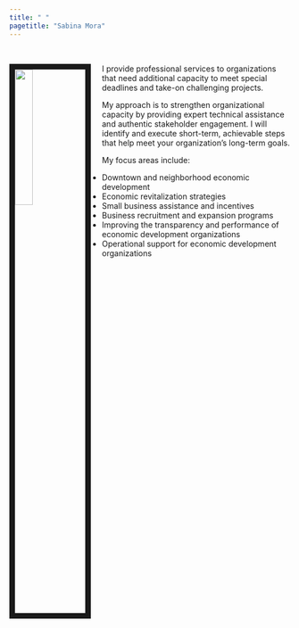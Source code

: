 ```yaml
---
title: " "
pagetitle: "Sabina Mora"
---
```


<link rel="stylesheet" href="styles.css" type="text/css">

&nbsp;  

 
<img src="images/sabina_headshot_1.jpg" style="width:25%; border:10px solid; margin-right: 20px" align="left">

I provide professional services to organizations that need additional capacity to meet special deadlines and take-on challenging projects.

My approach is to strengthen organizational capacity by providing expert technical assistance and authentic stakeholder engagement. I will identify and execute short-term, achievable steps that help meet your organization’s long-term goals.

My focus areas include:

* Downtown and neighborhood economic development
* Economic revitalization strategies
* Small business assistance and incentives
* Business recruitment and expansion programs
* Improving the transparency and performance of economic development organizations
* Operational support for economic development organizations


